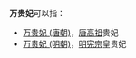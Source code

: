 '''万贵妃'''可以指：

*[[万贵妃_(唐朝)|万贵妃 (唐朝)]]，[[李渊|唐高祖]]贵妃
*[[万贵妃_(明朝)|万贵妃 (明朝)]]，[[明宪宗|明宪宗]]皇贵妃

{{disambig|W|Cat=三字封號消歧義}}